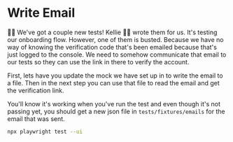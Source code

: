 # Write Email

<EpicVideo url="https://www.epicweb.dev/workshops/web-application-testing/end-to-end-mocking/writing-emails-to-the-file-system-for-test-automation" />

👨‍💼 We've got a couple new tests! Kellie 🧝‍♂️ wrote them for us. It's testing our
onboarding flow. However, one of them is busted. Because we have no way of
knowing the verification code that's been emailed because that's just logged
to the console. We need to somehow communicate that email to our tests so they
can use the link in there to verify the account.

First, lets have you update the mock we have set up
in <InlineFile file="tests/mocks/resend.ts" /> to write the email to a file. Then
in the next step you can use that file to read the email and get the
verification link.

You'll know it's working when you've run the test and even though it's not
passing yet, you should get a new json file in `tests/fixtures/emails` for the
email that was sent.

```sh nonumber
npx playwright test --ui
```
